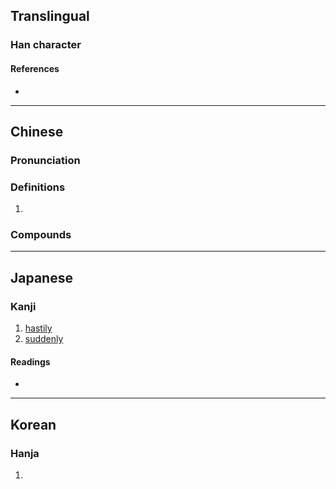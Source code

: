 {{character info}}
==Translingual==

===Han character===
{{Han char|rn=9|rad=人|as=08|sn=10|four=|canj=OLHF|ids=⿲亻丨⿱夂火}}

====References====
* {{Han ref|kx=0107.230|dkj=00763|dj=0229.030|hdz=10176.010|uh=5010|ud=20496}}

----

==Chinese==
{{zh-forms}}

===Pronunciation===
{{zh-pron
|m=shū,shù
|c=suk1
|mc=y
|oc=y
|ma=
|cat=adv
}}

===Definitions===
{{zh-hanzi}}

# {{zh-alt-form|倏}}

===Compounds===
{{zh-der|倐忽|倐眒|倐然}}

----

==Japanese==

===Kanji===
{{ja-kanji|grade=|rs=人08}}

# [[hastily]]
# [[suddenly]]

====Readings====
* {{ja-readings|on=[[しゅく]] (shuku)|kun=}}

----

==Korean==

===Hanja===
{{ko-hanja|hangeul=숙|rv=suk|mr=suk}}

# {{rfdef|ko|sort=人08}}